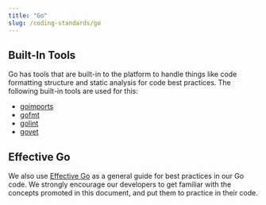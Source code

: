 ```yaml
---
title: "Go"
slug: /coding-standards/go
---
```


## Built-In Tools

Go has tools that are built-in to the platform to handle things like code formatting structure and static analysis for code best practices. The following built-in tools are used for this:

* [goimports](https://pkg.go.dev/golang.org/x/tools/cmd/goimports)
* [gofmt](https://golang.org/cmd/gofmt/)
* [golint](https://github.com/golang/lint)
* [govet](https://golang.org/cmd/vet/)

## Effective Go

We also use [Effective Go](https://golang.org/doc/effective_go) as a general guide for best practices in our Go code. We strongly encourage our developers to get familiar with the concepts promoted in this document, and put them to practice in their code.
